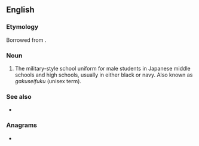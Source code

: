 ==English==

===Etymology===
Borrowed from {{bor|en|ja|学ラン}}.

===Noun===
{{en-noun|gaku-ran}}

# The military-style school uniform for male students in Japanese middle schools and high schools, usually in either black or navy. Also known as ''gakuseifuku'' (unisex term).

===See also===
* {{l|en|serafuku}}

===Anagrams===
* {{anagrams|en|rangaku}}